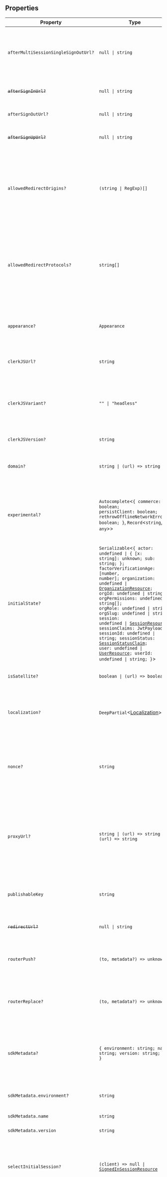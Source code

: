 ## Properties

| Property                                                                            | Type                                                                                                                                                                                                                                                                                                                                                                                                                                                                                                                                                                                                                                                                                                        | Description                                                                                                                                                                                                                                                                                                                                                                                                 |
| ----------------------------------------------------------------------------------- | ----------------------------------------------------------------------------------------------------------------------------------------------------------------------------------------------------------------------------------------------------------------------------------------------------------------------------------------------------------------------------------------------------------------------------------------------------------------------------------------------------------------------------------------------------------------------------------------------------------------------------------------------------------------------------------------------------------- | ----------------------------------------------------------------------------------------------------------------------------------------------------------------------------------------------------------------------------------------------------------------------------------------------------------------------------------------------------------------------------------------------------------- |
| <a id="aftermultisessionsinglesignouturl"></a> `afterMultiSessionSingleSignOutUrl?` | <code>null \| string</code>                                                                                                                                                                                                                                                                                                                                                                                                                                                                                                                                                                                                                                                                                 | The full URL or path to navigate to after signing out the current user is complete. This option applies to [multi-session applications](/docs/authentication/configuration/session-options#multi-session-applications).                                                                                                                                                                                     |
| <a id="aftersigninurl"></a> ~~`afterSignInUrl?`~~                                   | <code>null \| string</code>                                                                                                                                                                                                                                                                                                                                                                                                                                                                                                                                                                                                                                                                                 | **Deprecated.** Use `fallbackRedirectUrl` or `forceRedirectUrl` instead.                                                                                                                                                                                                                                                                                                                                    |
| <a id="aftersignouturl"></a> `afterSignOutUrl?`                                     | <code>null \| string</code>                                                                                                                                                                                                                                                                                                                                                                                                                                                                                                                                                                                                                                                                                 | Full URL or path to navigate to after successful sign out.                                                                                                                                                                                                                                                                                                                                                  |
| <a id="aftersignupurl"></a> ~~`afterSignUpUrl?`~~                                   | <code>null \| string</code>                                                                                                                                                                                                                                                                                                                                                                                                                                                                                                                                                                                                                                                                                 | **Deprecated.** Use `fallbackRedirectUrl` or `forceRedirectUrl` instead.                                                                                                                                                                                                                                                                                                                                    |
| <a id="allowedredirectorigins"></a> `allowedRedirectOrigins?`                       | <code>(string \| RegExp)[]</code>                                                                                                                                                                                                                                                                                                                                                                                                                                                                                                                                                                                                                                                                           | An optional array of domains to validate user-provided redirect URLs against. If no match is made, the redirect is considered unsafe and the default redirect will be used with a warning logged in the console.                                                                                                                                                                                            |
| <a id="allowedredirectprotocols"></a> `allowedRedirectProtocols?`                   | <code>string[]</code>                                                                                                                                                                                                                                                                                                                                                                                                                                                                                                                                                                                                                                                                                       | An optional array of protocols to validate user-provided redirect URLs against. If no match is made, the redirect is considered unsafe and the default redirect will be used with a warning logged in the console.                                                                                                                                                                                          |
| <a id="appearance"></a> `appearance?`                                               | `Appearance`                                                                                                                                                                                                                                                                                                                                                                                                                                                                                                                                                                                                                                                                                                | Optional object to style your components. Will only affect [Clerk Components](/docs/components/overview) and not [Account Portal](/docs/account-portal/overview) pages.                                                                                                                                                                                                                                     |
| <a id="clerkjsurl"></a> `clerkJSUrl?`                                               | `string`                                                                                                                                                                                                                                                                                                                                                                                                                                                                                                                                                                                                                                                                                                    | The URL that `@clerk/clerk-js` should be hot-loaded from.                                                                                                                                                                                                                                                                                                                                                   |
| <a id="clerkjsvariant"></a> `clerkJSVariant?`                                       | <code>"" \| "headless"</code>                                                                                                                                                                                                                                                                                                                                                                                                                                                                                                                                                                                                                                                                               | If your web application only uses [Control Components](/docs/components/overview#control-components), you can set this value to `'headless'` and load a minimal ClerkJS bundle for optimal page performance.                                                                                                                                                                                                |
| <a id="clerkjsversion"></a> `clerkJSVersion?`                                       | `string`                                                                                                                                                                                                                                                                                                                                                                                                                                                                                                                                                                                                                                                                                                    | The npm version for `@clerk/clerk-js`.                                                                                                                                                                                                                                                                                                                                                                      |
| <a id="domain"></a> `domain?`                                                       | <code>string \| (url) => string</code>                                                                                                                                                                                                                                                                                                                                                                                                                                                                                                                                                                                                                                                                      | **Required if your application is a satellite application**. Sets the domain of the satellite application.                                                                                                                                                                                                                                                                                                  |
| <a id="experimental"></a> `experimental?`                                           | `Autocomplete`\<<code>\{ commerce: boolean; persistClient: boolean; rethrowOfflineNetworkErrors: boolean; \}</code>, `Record`\<`string`, `any`\>\>                                                                                                                                                                                                                                                                                                                                                                                                                                                                                                                                                          | Enable experimental flags to gain access to new features. These flags are not guaranteed to be stable and may change drastically in between patch or minor versions.                                                                                                                                                                                                                                        |
| <a id="initialstate"></a> `initialState?`                                           | `Serializable`\<<code>\{ actor: undefined \| \{ [x: string]: unknown; sub: string; \}; factorVerificationAge: \[number, number\]; organization: undefined \| [OrganizationResource](/docs/references/javascript/organization); orgId: undefined \| string; orgPermissions: undefined \| string[]; orgRole: undefined \| string; orgSlug: undefined \| string; session: undefined \| [SessionResource](/docs/references/javascript/session); sessionClaims: JwtPayload; sessionId: undefined \| string; sessionStatus: [SessionStatusClaim](/docs/references/javascript/types/session-status); user: undefined \| [UserResource](/docs/references/javascript/user); userId: undefined \| string; \}</code>\> | Provide an initial state of the Clerk client during server-side rendering. You don't need to set this value yourself unless you're [developing an SDK](/docs/references/sdk/overview).                                                                                                                                                                                                                      |
| <a id="issatellite"></a> `isSatellite?`                                             | <code>boolean \| (url) => boolean</code>                                                                                                                                                                                                                                                                                                                                                                                                                                                                                                                                                                                                                                                                    | A boolean that indicates whether the application is a satellite application.                                                                                                                                                                                                                                                                                                                                |
| <a id="localization"></a> `localization?`                                           | `DeepPartial`\<[Localization](/docs/customization/localization)\>                                                                                                                                                                                                                                                                                                                                                                                                                                                                                                                                                                                                                                           | Optional object to localize your components. Will only affect [Clerk Components](/docs/components/overview) and not [Account Portal](/docs/account-portal/overview) pages.                                                                                                                                                                                                                                  |
| <a id="nonce"></a> `nonce?`                                                         | `string`                                                                                                                                                                                                                                                                                                                                                                                                                                                                                                                                                                                                                                                                                                    | This nonce value will be passed through to the `@clerk/clerk-js` script tag. Use it to implement a [strict-dynamic CSP](/docs/security/clerk-csp#implementing-a-strict-dynamic-csp). Requires the `dynamic` prop to also be set.                                                                                                                                                                            |
| <a id="proxyurl"></a> `proxyUrl?`                                                   | <code>string \| (url) => string \| (url) => string</code>                                                                                                                                                                                                                                                                                                                                                                                                                                                                                                                                                                                                                                                   | **Required for applications that run behind a reverse proxy**. The URL that Clerk will proxy requests to. Can be either a relative path (`/__clerk`) or a full URL (`https://<your-domain>/__clerk`).                                                                                                                                                                                                       |
| <a id="publishablekey"></a> `publishableKey`                                        | `string`                                                                                                                                                                                                                                                                                                                                                                                                                                                                                                                                                                                                                                                                                                    | The Clerk Publishable Key for your instance. This can be found on the [API keys](https://dashboard.clerk.com/last-active?path=api-keys) page in the Clerk Dashboard.                                                                                                                                                                                                                                        |
| <a id="redirecturl"></a> ~~`redirectUrl?`~~                                         | <code>null \| string</code>                                                                                                                                                                                                                                                                                                                                                                                                                                                                                                                                                                                                                                                                                 | **Deprecated.** Use `fallbackRedirectUrl` or `forceRedirectUrl` instead.                                                                                                                                                                                                                                                                                                                                    |
| <a id="routerpush"></a> `routerPush?`                                               | <code>(to, metadata?) => unknown</code>                                                                                                                                                                                                                                                                                                                                                                                                                                                                                                                                                                                                                                                                     | A function which takes the destination path as an argument and performs a "push" navigation.                                                                                                                                                                                                                                                                                                                |
| <a id="routerreplace"></a> `routerReplace?`                                         | <code>(to, metadata?) => unknown</code>                                                                                                                                                                                                                                                                                                                                                                                                                                                                                                                                                                                                                                                                     | A function which takes the destination path as an argument and performs a "replace" navigation.                                                                                                                                                                                                                                                                                                             |
| <a id="sdkmetadata"></a> `sdkMetadata?`                                             | <code>\{ environment: string; name: string; version: string; \}</code>                                                                                                                                                                                                                                                                                                                                                                                                                                                                                                                                                                                                                                      | Contains information about the SDK that the host application is using. You don't need to set this value yourself unless you're [developing an SDK](/docs/references/sdk/overview).                                                                                                                                                                                                                          |
| `sdkMetadata.environment?`                                                          | `string`                                                                                                                                                                                                                                                                                                                                                                                                                                                                                                                                                                                                                                                                                                    | Typically this will be the `NODE_ENV` that the SDK is currently running in.                                                                                                                                                                                                                                                                                                                                 |
| `sdkMetadata.name`                                                                  | `string`                                                                                                                                                                                                                                                                                                                                                                                                                                                                                                                                                                                                                                                                                                    | The npm package name of the SDK.                                                                                                                                                                                                                                                                                                                                                                            |
| `sdkMetadata.version`                                                               | `string`                                                                                                                                                                                                                                                                                                                                                                                                                                                                                                                                                                                                                                                                                                    | The npm package version of the SDK.                                                                                                                                                                                                                                                                                                                                                                         |
| <a id="selectinitialsession"></a> `selectInitialSession?`                           | <code>(client) => null \| [SignedInSessionResource](/docs/references/javascript/session)</code>                                                                                                                                                                                                                                                                                                                                                                                                                                                                                                                                                                                                             | By default, the last signed-in session is used during client initialization. This option allows you to override that behavior, e.g. by selecting a specific session.                                                                                                                                                                                                                                        |
| <a id="signinfallbackredirecturl"></a> `signInFallbackRedirectUrl?`                 | <code>null \| string</code>                                                                                                                                                                                                                                                                                                                                                                                                                                                                                                                                                                                                                                                                                 | The fallback URL to redirect to after the user signs in, if there's no `redirect_url` in the path already. It's recommended to use the [environment variable](/docs/deployments/clerk-environment-variables#sign-in-and-sign-up-redirects) instead. Defaults to `'/'`.                                                                                                                                      |
| <a id="signinforceredirecturl"></a> `signInForceRedirectUrl?`                       | <code>null \| string</code>                                                                                                                                                                                                                                                                                                                                                                                                                                                                                                                                                                                                                                                                                 | This URL will always be redirected to after the user signs in. It's recommended to use the [environment variable](/docs/deployments/clerk-environment-variables#sign-in-and-sign-up-redirects) instead.                                                                                                                                                                                                     |
| <a id="signinurl"></a> `signInUrl?`                                                 | `string`                                                                                                                                                                                                                                                                                                                                                                                                                                                                                                                                                                                                                                                                                                    | This URL will be used for any redirects that might happen and needs to point to your primary application on the client-side. This option is optional for production instances. **It is required to be set for a satellite application in a development instance**. It's recommended to use [the environment variable](/docs/deployments/clerk-environment-variables#sign-in-and-sign-up-redirects) instead. |
| <a id="signupfallbackredirecturl"></a> `signUpFallbackRedirectUrl?`                 | <code>null \| string</code>                                                                                                                                                                                                                                                                                                                                                                                                                                                                                                                                                                                                                                                                                 | The fallback URL to redirect to after the user signs up, if there's no `redirect_url` in the path already. It's recommended to use the [environment variable](/docs/deployments/clerk-environment-variables#sign-in-and-sign-up-redirects) instead. Defaults to `'/'`.                                                                                                                                      |
| <a id="signupforceredirecturl"></a> `signUpForceRedirectUrl?`                       | <code>null \| string</code>                                                                                                                                                                                                                                                                                                                                                                                                                                                                                                                                                                                                                                                                                 | This URL will always be redirected to after the user signs up. It's recommended to use the [environment variable](/docs/deployments/clerk-environment-variables#sign-in-and-sign-up-redirects) instead.                                                                                                                                                                                                     |
| <a id="signupurl"></a> `signUpUrl?`                                                 | `string`                                                                                                                                                                                                                                                                                                                                                                                                                                                                                                                                                                                                                                                                                                    | This URL will be used for any redirects that might happen and needs to point to your primary application on the client-side. This option is optional for production instances but **must be set for a satellite application in a development instance**. It's recommended to use [the environment variable](/docs/deployments/clerk-environment-variables#sign-in-and-sign-up-redirects) instead.           |
| <a id="standardbrowser"></a> `standardBrowser?`                                     | `boolean`                                                                                                                                                                                                                                                                                                                                                                                                                                                                                                                                                                                                                                                                                                   | By default, ClerkJS is loaded with the assumption that cookies can be set (browser setup). On native platforms this value must be set to `false`.                                                                                                                                                                                                                                                           |
| <a id="supportemail"></a> `supportEmail?`                                           | `string`                                                                                                                                                                                                                                                                                                                                                                                                                                                                                                                                                                                                                                                                                                    | Optional support email for display in authentication screens. Will only affect [Clerk Components](/docs/components/overview) and not [Account Portal](/docs/account-portal/overview) pages.                                                                                                                                                                                                                 |
| <a id="telemetry"></a> `telemetry?`                                                 | <code>false \| \{ debug: boolean; disabled: boolean; \}</code>                                                                                                                                                                                                                                                                                                                                                                                                                                                                                                                                                                                                                                              | Controls whether or not Clerk will collect [telemetry data](/docs/telemetry). If set to `debug`, telemetry events are only logged to the console and not sent to Clerk.                                                                                                                                                                                                                                     |
| <a id="touchsession"></a> `touchSession?`                                           | `boolean`                                                                                                                                                                                                                                                                                                                                                                                                                                                                                                                                                                                                                                                                                                   | By default, the [Clerk Frontend API `touch` endpoint](/docs/reference/frontend-api/tag/Sessions#operation/touchSession) is called during page focus to keep the last active session alive. This option allows you to disable this behavior.                                                                                                                                                                 |
| <a id="treatpendingassignedout"></a> `treatPendingAsSignedOut?`                     | `boolean`                                                                                                                                                                                                                                                                                                                                                                                                                                                                                                                                                                                                                                                                                                   | A boolean that indicates whether pending sessions are considered as signed out or not. Defaults to `true`.                                                                                                                                                                                                                                                                                                  |
| <a id="waitlisturl"></a> `waitlistUrl?`                                             | `string`                                                                                                                                                                                                                                                                                                                                                                                                                                                                                                                                                                                                                                                                                                    | The full URL or path to the waitlist page. If `undefined`, will redirect to the [Account Portal waitlist page](/docs/account-portal/overview#waitlist).                                                                                                                                                                                                                                                     |
